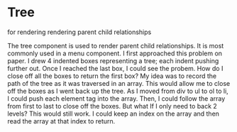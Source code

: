 
<Meta title="menu/molecules/tree" />

# Tree

<Subtitle>for rendering rendering parent child relationships</Subtitle>

<Paragraph>
  The tree component is used to render parent child relationships. It is most commonly used in a menu component.
</Paragraph>

<Paragraph>
  I first approached this problem on paper. I drew 4 indented boxes representing a tree; each indent pushing further out. Once I reached the last box, I could see the probem. How do I close off all the boxes to return the first box?
</Paragraph>

<Paragraph>
My idea was to record the path of the tree as it was traversed in an array. This would allow me to close off the boxes as I went back up the tree. As I moved from div to ul to ol to li, I could push each element tag into the array. Then, I could follow the array from first to last to close off the boxes.
</Paragraph>

<Paragraph>
  But what If I only need to back 2 levels? This would still work. I could keep an index on the array and then read the array at that index to return. 
</Paragraph>


<Canvas>
  <Story name="simple tree">
    <TreeStory />
  </Story>
  <Story name="recursive tree">
    <TreeStory strategy="recursive" />
  </Story>
</Canvas>